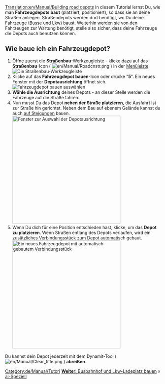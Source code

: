 [[Translation:en/Manual/Building road depots]]
{{de/Manual/Tutorial/Tutorial}}
In diesem Tutorial lernst Du, wie man '''Fahrzeugdepots baut''' (platziert, positioniert), so dass sie an deine Straßen anliegen. Straßendepots werden dort benötigt, wo Du deine Fahrzeuge (Busse und Lkw) baust. Weiterhin werden sie von den Fahrzeugen zur Wartung benötigt, stelle also sicher, dass deine Fahrzeuge die Depots auch benutzen können.

== Wie baue ich ein Fahrzeugdepot? ==
# Öffne zuerst die '''Straßenbau'''-Werkzeugleiste - klicke dazu auf das '''Straßenbau'''-Icon ( [[File:en/Manual/Roadcnstr.png]] ) in der [[de/Manual/Spieloberfläche|Menüleiste]]:<br/>[[File:de/Manual/Road construction.png|none|frame|Die Straßenbau-Werkzeugleiste]]
# Klicke auf das '''Fahrzeugdepot bauen'''-Icon oder drücke "'''5'''". Ein neues Fenster mit der '''Depotausrichtung''' öffnet sich.<br/>[[File:en/Manual/New road depot.png|none|frame|Fahrzeugdepot bauen auswählen]]
# '''Wähle die Ausrichtung''' deines Depots - an dieser Stelle werden die Fahrzeuge auf die Straße fahren.
# Nun musst Du das Depot '''neben der Straße platzieren''', die Ausfahrt ist zur Straße hin gerichtet. Neben dem Bau auf ebenem Gelände kannst du auch [[de/Bau an Steigungen|auf Steigungen]] bauen.<br/>[[File:en/Manual/Road depot direction.png|none|thumb|350px|Fenster zur Auswahl der Depotausrichtung]]
# Wenn Du dich für eine Position entschieden hast, klicke, um das '''Depot zu platzieren'''. Wenn Straßen entlang des Depots verlaufen, wird ein zusätzliches Verbindungsstück zum Depot automatisch gebaut.<br/>[[File:en/Manual/Tutorial bus 4.png|none|thumb|350px|Ein neues Fahrzeugdepot mit automatisch gebautem Verbindungsstück]]

Du kannst dein Depot jederzeit mit dem Dynamit-Tool ( [[File:en/Manual/Clear title.png]] ) '''abreißen'''.

<span style="float: right">[[de/Manual/Busbahnhof und Lkw-Ladeplatz bauen|'''Weiter''': Busbahnhof und Lkw-Ladeplatz bauen]] &raquo;</span>

[[Category:de/Manual/Tutorial-Speziell]]